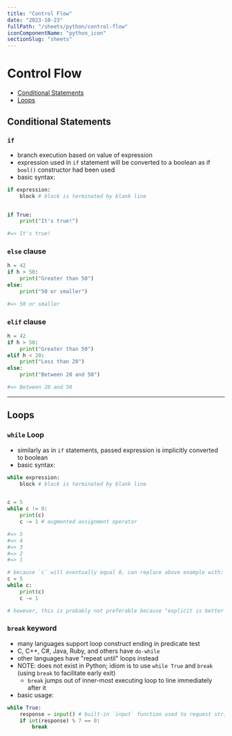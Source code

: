 ```yaml
---
title: "Control Flow"
date: "2023-10-23"
fullPath: "/sheets/python/control-flow"
iconComponentName: "python_icon"
sectionSlug: "sheets"
---
```


# Control Flow

- [Conditional Statements](#conditional-statements)
- [Loops](#loops)

## Conditional Statements

### `if`
- branch execution based on value of expression
- expression used in `if` statement will be converted to a boolean as if `bool()` constructor had been used
- basic syntax:
```py
if expression:
    block # block is terminated by blank line


if True:
    print("It's true!")

#=> It's true!
```

### `else` clause
```py
h = 42
if h > 50:
    print("Greater than 50")
else:
    print("50 or smaller")

#=> 50 or smaller
```

### `elif` clause
```py
h = 42
if h > 50:
    print("Greater than 50")
elif h < 20:
    print("Less than 20")
else:
    print("Between 20 and 50")

#=> Between 20 and 50
```

---

## Loops

### `while` Loop
- similarly as in `if` statements, passed expression is implicitly converted to boolean
- basic syntax:
```py
while expression:
    block # block is terminated by blank line


c = 5
while c != 0:
    print(c)
    c -= 1 # augmented assignment operator

#=> 5
#=> 4
#=> 3
#=> 2
#=> 1

# because `c` will eventually equal 0, can replace above example with:
c = 5
while c:
    print(c)
    c -= 1

# however, this is probably not preferable because "explicit is better than implicit"
```

### `break` keyword
- many languages support loop construct ending in predicate test
- C, C++, C#, Java, Ruby, and others have `do-while`
- other languages have "repeat until" loops instead
- NOTE: does not exist in Python; idiom is to use `while True` and `break` (using `break` to facilitate early exit)
    - `break` jumps out of inner-most executing loop to line immediately after it
- basic usage:
```py
while True:
    response = input() # built-in `input` function used to request string from user
    if int(response) % 7 == 0:
        break


```
